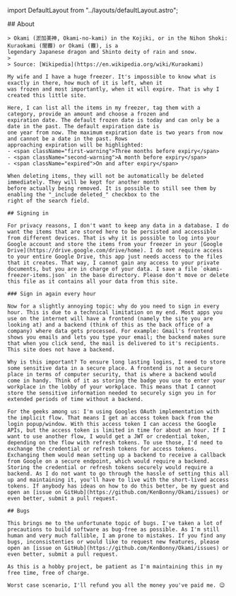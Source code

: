 ﻿import DefaultLayout from "../layouts/defaultLayout.astro";

<DefaultLayout>
    ## About

    > Okami (淤加美神, Okami-no-kami) in the Kojiki, or in the Nihon Shoki: Kuraokami (闇龗) or Okami (龗), is a
    legendary Japanese dragon and Shinto deity of rain and snow.
    >
    > Source: [Wikipedia](https://en.wikipedia.org/wiki/Kuraokami)

    My wife and I have a huge freezer. It's impossible to know what is exactly in there, how much of it is left, when it
    was frozen and most importantly, when it will expire. That is why I created this little site.

    Here, I can list all the items in my freezer, tag them with a category, provide an amount and choose a frozen and
    expiration date. The default frozen date is today and can only be a date in the past. The default expiration date is
    one year from now. The maximum expiration date is two years from now and cannot be a date in the past. Rows
    approaching expiration will be highlighted:
    - <span className="first-warning">Three months before expiry</span>
    - <span className="second-warning">A month before expiry</span>
    - <span className="expired">On and after expiry</span>

    When deleting items, they will not be automatically be deleted immediately. They will be kept for another month
    before actually being removed. It is possible to still see them by enabling the "_include deleted_" checkbox to the
    right of the search field.

    ## Signing in

    For privacy reasons, I don't want to keep any data in a database. I do want the items that are stored here to be persisted and accessible from different devices. That is why it is possible to log into your Google account and store the items from your freezer in your [Google Drive](https://drive.google.com/drive/home). I do not require access to your entire Google Drive, this app just needs access to the files that it creates. That way, I cannot gain any access to your private documents, but you are in charge of your data. I save a file `okami-freezer-items.json` in the base directory. Please don't move or delete this file as it contains all your data from this site.

    ### Sign in again every hour

    Now for a slightly annoying topic: why do you need to sign in every hour. This is due to a technical limitation on my end. Most apps you use on the internet will have a frontend (namely the site you are looking at) and a backend (think of this as the back office of a company) where data gets processed. For example: Gmail's frontend shows you emails and lets you type your email; the backend makes sure that when you click send, the mail is delivered to it's recipients. This site does not have a backend.

    Why is this important? To ensure long lasting logins, I need to store some sensitive data in a secure place. A frontend is not a secure place in terms of computer security, that is where a backend would come in handy. Think of it as storing the badge you use to enter your workplace in the lobby of your workplace. This means that I cannot store the sensitive information needed to securely sign you in for extended periods of time without a backend.

    For the geeks among us: I'm using Googles OAuth implementation with the implicit flow. That means I get an access token back from the login popup/window. With this access token I can access the Google APIs, but the access token is limited in time for about an hour. If I want to use another flow, I would get a JWT or credential token, depending on the flow with refresh tokens. To use those, I'd need to exchange the credential or refresh tokens for access tokens. Exchanging them would mean setting up a backend to receive a callback from Google on a secure endpoint, which would require a backend. Storing the credential or refresh tokens securely would require a backend. As I do not want to go through the hassle of setting this all up and maintaining it, you'll have to live with the short-lived access tokens. If anybody has ideas on how to do this better, be my guest and open an [issue on GitHub](https://github.com/KenBonny/Okami/issues) or even better, submit a pull request.

    ## Bugs

    This brings me to the unfortunate topic of bugs. I've taken a lot of precautions to build software as bug-free as possible. As I'm still human and very much fallible, I am prone to mistakes. If you find any bugs, inconsistenties or would like to request new features, please open an [issue on GitHub](https://github.com/KenBonny/Okami/issues) or even better, submit a pull request.

    As this is a hobby project, be patient as I'm maintaining this in my free time, free of charge.

    Worst case scenario, I'll refund you all the money you've paid me. 😉
</DefaultLayout>